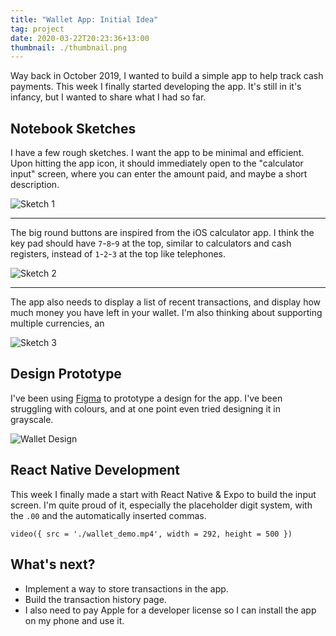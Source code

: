 ```yaml
---
title: "Wallet App: Initial Idea"
tag: project
date: 2020-03-22T20:23:36+13:00
thumbnail: ./thumbnail.png
---
```


Way back in October 2019, I wanted to build a simple app to help track cash
payments. This week I finally started developing the app. It's still in it's
infancy, but I wanted to share what I had so far.

## Notebook Sketches

I have a few rough sketches. I want the app to be minimal and efficient. Upon
hitting the app icon, it should immediately open to the "calculator input"
screen, where you can enter the amount paid, and maybe a short description.

![Sketch 1](./sketch_3.jpg)

---

The big round buttons are inspired from the iOS calculator app. I think the key
pad should have `7`-`8`-`9` at the top, similar to calculators and cash
registers, instead of `1`-`2`-`3` at the top like telephones.

![Sketch 2](./sketch_2.jpg)

---

The app also needs to display a list of recent transactions, and display how
much money you have left in your wallet. I'm also thinking about supporting
multiple currencies, an

![Sketch 3](./sketch_1.jpg)

## Design Prototype

I've been using [Figma](https://figma.com) to prototype a design for the app.
I've been struggling with colours, and at one point even tried designing it in grayscale.

![Wallet Design](./wallet.png)

## React Native Development

This week I finally made a start with React Native & Expo to build the input
screen. I'm quite proud of it, especially the placeholder digit system, with
the `.00` and the automatically inserted commas.

`video({ src = './wallet_demo.mp4', width = 292, height = 500 })`

## What's next?

- Implement a way to store transactions in the app.
- Build the transaction history page.
- I also need to pay Apple for a developer license so I can install the app on
  my phone and use it.
